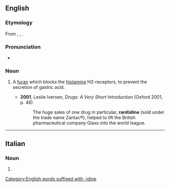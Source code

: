 ==English==
{{wikipedia}}

===Etymology===
From {{m|en|furan}}, {{m|en|nitro-}}, {{m|en|-idine}}.

===Pronunciation===
* {{IPA|en|/ɹəˈnɪtɪdiːn/}}

===Noun===
{{en-noun|-}}

# {{lb|en|pharmacology}} A [[furan]] which blocks the [[histamine]] H2-receptors, to prevent the secretion of gastric acid.
#* '''2001''', Leslie Iversen, ''Drugs: A Very Short Introduction'' (Oxford 2001, p. 46)
#*: The huge sales of one drug in particular, '''ranitidine''' (sold under the trade name Zantac®), helped to lift the British pharmaceutical company Glaxo into the world league.

[[Category:English words suffixed with -idine]]

----

==Italian==

===Noun===
{{head|it|noun plural form|g=f}}

# {{plural of|it|ranitidina}}
